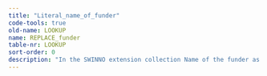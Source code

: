 ```yaml
---
title: "Literal_name_of_funder"
code-tools: true
old-name: LOOKUP
name: REPLACE_funder
table-nr: LOOKUP
sort-order: 0
description: "In the SWINNO extension collection Name of the funder as written in the sources"
---
```

